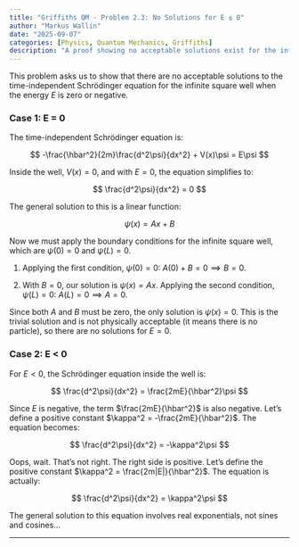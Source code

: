 ```yaml
---
title: "Griffiths QM - Problem 2.3: No Solutions for E ≤ 0"
author: "Markus Wallin"
date: "2025-09-07"
categories: [Physics, Quantum Mechanics, Griffiths]
description: "A proof showing no acceptable solutions exist for the infinite square well with non-positive energy."
---
```


This problem asks us to show that there are no acceptable solutions to the time-independent Schrödinger equation for the infinite square well when the energy $E$ is zero or negative.

### Case 1: E = 0

The time-independent Schrödinger equation is:

$$
-\frac{\hbar^2}{2m}\frac{d^2\psi}{dx^2} + V(x)\psi = E\psi
$$

Inside the well, $V(x) = 0$, and with $E = 0$, the equation simplifies to:

$$
\frac{d^2\psi}{dx^2} = 0
$$

The general solution to this is a linear function:

$$
\psi(x) = Ax + B
$$

Now we must apply the boundary conditions for the infinite square well, which are $\psi(0) = 0$ and $\psi(L) = 0$.

1.  Applying the first condition, $\psi(0) = 0$:
    $A(0) + B = 0 \implies B = 0$.

2.  With $B=0$, our solution is $\psi(x) = Ax$. Applying the second condition, $\psi(L) = 0$:
    $A(L) = 0 \implies A = 0$.

Since both $A$ and $B$ must be zero, the only solution is $\psi(x) = 0$. This is the trivial solution and is not physically acceptable (it means there is no particle), so there are no solutions for $E=0$.

### Case 2: E < 0

For $E < 0$, the Schrödinger equation inside the well is:

$$
\frac{d^2\psi}{dx^2} = \frac{2mE}{\hbar^2}\psi
$$

Since $E$ is negative, the term $\frac{2mE}{\hbar^2}$ is also negative. Let's define a positive constant $\kappa^2 = -\frac{2mE}{\hbar^2}$. The equation becomes:

$$
\frac{d^2\psi}{dx^2} = -\kappa^2\psi
$$

Oops, wait. That's not right. The right side is positive. Let's define the positive constant $\kappa^2 = \frac{2m|E|}{\hbar^2}$. The equation is actually:

$$
\frac{d^2\psi}{dx^2} = \kappa^2\psi
$$

The general solution to this equation involves real exponentials, not sines and cosines...

---

